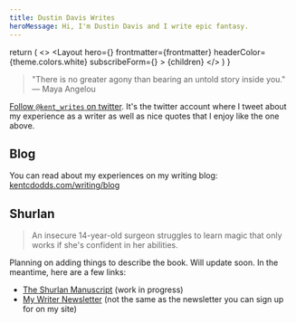 ```yaml
---
title: Dustin Davis Writes
heroMessage: Hi, I'm Dustin Davis and I write epic fantasy.
---
```



  return (
    <>
      <SEO frontmatter={frontmatter} />
      <Layout
        hero={<BigHero message={frontmatter.heroMessage} />}
        frontmatter={frontmatter}
        headerColor={theme.colors.white}
        subscribeForm={<TinyLetterSubscribe />}
      >
        <Container>{children}</Container>
      </Layout>
    </>
  )
}

> "There is no greater agony than bearing an untold story inside you." ― Maya
> Angelou

[Follow `@kent_writes` on twitter](https://twitter.com/kent_writes). It's the
twitter account where I tweet about my experience as a writer as well as nice
quotes that I enjoy like the one above.

## Blog

You can read about my experiences on my writing blog:
[kentcdodds.com/writing/blog](/writing/blog)

## Shurlan

> An insecure 14-year-old surgeon struggles to learn magic that only works if
> she's confident in her abilities.

Planning on adding things to describe the book. Will update soon. In the
meantime, here are a few links:

- [The Shurlan Manuscript](https://kcd.im/shurlan) (work in progress)
- [My Writer Newsletter](https://kcd.im/shurlan-news) (not the same as the
  newsletter you can sign up for on my site)
